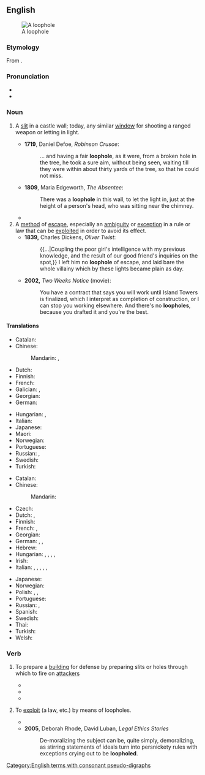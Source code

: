 ==English==
{{wikipedia}}
{{Wikipedia|Loophole (firearm)}}
[[File:Caen chato meurtrière.jpg|thumb|A loophole]]

===Etymology===
From {{inh|en|enm|loupe||opening in a wall}}<!--http://www.etymonline.com/index.php?term=loophole-->.

===Pronunciation===
* {{IPA|en|/ˈluːphəʊl/}}
* {{hyphenation|en|loop|hole}}

===Noun===
{{en-noun}}

# {{lb|en|historical}} A [[slit]] in a castle wall; today, any similar [[window]] for shooting a ranged weapon or letting in light.
#* '''1719''', Daniel Defoe, ''Robinson Crusoe'':
#*: ... and having a fair '''loophole''', as it were, from a broken hole in the tree, he took a sure aim, without being seen, waiting till they were within about thirty yards of the tree, so that he could not miss.
#* '''1809''', Maria Edgeworth, ''The Absentee'':
#*: There was a '''loophole''' in this wall, to let the light in, just at the height of a person's head, who was sitting near the chimney.
#* {{quote-book|en|year=1949|author=George Orwell|title=Nineteen Eighty-Four|page=25|passage=The sun had shifted round, and the myriad windows of the Ministry of Truth, with the light no longer shining on them, looked grim as the '''loophole'''s of a fortress.}}
# A [[method]] of [[escape]], especially an [[ambiguity]] or [[exception]] in a rule or law that can be [[exploit]]ed in order to avoid its effect.
#* '''1839,''' Charles Dickens, ''Oliver Twist'':
#*: {{...|Coupling the poor girl's intelligence with my previous knowledge, and the result of our good friend's inquiries on the spot,}} I left him no '''loophole''' of escape, and laid bare the whole villainy which by these lights became plain as day.
#* '''2002,''' ''Two Weeks Notice'' (movie):
#*: You have a contract that says you will work until Island Towers is finalized, which I interpret as completion of construction, or I can stop you working elsewhere. And there's no '''loopholes''', because you drafted it and you're the best.

====Translations====
{{trans-top|slit in a castle wall}}
* Catalan: {{t|ca|espitllera|f}}
* Chinese:
*: Mandarin: {{t+|cmn|槍眼|sc=Hani}}, {{t+|cmn|枪眼|tr=qiāngyǎn|sc=Hani}}
* Dutch: {{t+|nl|schietgat|n}}
* Finnish: {{t+|fi|ampuma-aukko}}
* French: {{t+|fr|meurtrière|f}}
* Galician: {{t|gl|seteira|f}}, {{t|gl|troneira|f}}
* Georgian: {{t|ka|ამბრაზურა|sc=Geor}}
* German: {{t+|de|Schießscharte|f}}
{{trans-mid}}
* Hungarian: {{sense|crenel}} {{t|hu|lőrés}}, {{sense|peephole}} {{t+|hu|kémlelőnyílás}}
* Italian: {{t+|it|feritoia|f}}
* Japanese: {{t|ja|銃眼|tr=じゅうがん, jūgan|sc=Jpan}}
* Maori: {{t|mi|whakarua kōtare}}
* Norwegian: {{t|no|skyteskår|n}}
* Portuguese: {{t+|pt|seteira|f}}
* Russian: {{t+|ru|амбразу́ра|f}}, {{t+|ru|бойни́ца|f}}
* Swedish: {{t|sv|skottglugg|c}}
* Turkish: {{t+|tr|mazgal}}
{{trans-bottom}}

{{trans-top|method of escape}}
* Catalan: {{t|ca|escapador}}
* Chinese:
*: Mandarin: {{t+|cmn|漏洞|tr=lòudòng|sc=Hani}}
* Czech: {{t+|cs|mezera|f}}
* Dutch: {{t+|nl|achterdeur}}, {{t+|nl|maas|m|f}}
* Finnish: {{t+|fi|porsaanreikä}}
* French: {{t+|fr|échappatoire|f}}, {{t+|fr|brèche|f}}
* Georgian: {{t|ka|თავის დაძვრენა|sc=Geor}}
* German: {{t+|de|Ausflucht|f}}, {{t|de|Hintertürchen|n}}, {{t+|de|Schlupfloch|n}}
* Hebrew: {{t|he|פרצה|tr=pirtsa}}
* Hungarian: {{t+|hu|kibúvó}}, {{t+|hu|kiskapu}}, {{t+|hu|joghézag}}, {{t|hu|jogi kiskapu}}, {{t|hu|jogi kibúvó}}
* Irish: {{t|ga|lúb ar lár|m}}
* Italian: {{t+|it|scappatoia|f}}, {{t+|it|cavillo|m}}, {{t+|it|pretesto|m}}, {{t+|it|sottigliezza|f}}, {{t+|it|sofisma|m}}, {{t|it|paralogismo|m}}
{{trans-mid}}
* Japanese: {{t|ja|抜け道|tr=ぬけみち, nukemichi|sc=Jpan}}
* Norwegian: {{t|no|smutthull|n}}
* Polish: {{t+|pl|luka|f}}, {{t+|pl|kruczek|m}} {{qualifier|colloquial}}, {{t+|pl|furtka|f}} {{qualifier|colloquial}}
* Portuguese: {{t+|pt|brecha}}
* Russian: {{t+|ru|лазе́йка|f}}, {{t+|ru|увёртка|f}}
* Spanish: {{t|es|escapatoria|f}}
* Swedish: {{t+|sv|kryphål|n}}
* Thai: {{t|th|ช่องโหว่}}
* Turkish: {{t+|tr|kaçamak}}
* Welsh: {{t|cy|ffordd ymwared|f}}
{{trans-bottom}}

===Verb===
{{en-verb|loophol}}

# {{lb|en|military|transitive}} To prepare a [[building]] for defense by preparing slits or holes through which to fire on [[attacker]]s
#* {{quote-book|en|year=1896|author=Arthur Conan Doyle|title=The Exploits Of Brigadier Gerard|chapter=|edition=|url=http://www.gutenberg.org/etext/11247
|passage=The lower windows were barricaded, and the whole building '''loopholed''' for musketry fire.}}
#* {{quote-book|en|year=1907|author=A. E. W. Mason|title=The Broken Road|chapter=|edition=|url=http://www.gutenberg.org/etext/10755
|passage=The doors were barricaded, the shutters closed upon the windows and '''loopholed''', and provisions were brought in from the outhouses.}}
#* {{quote-book|en|year=1915|author=W. H. L. Watson|title=Adventures of a Despatch Rider|chapter=|edition=|url=http://www.gutenberg.org/etext/16868|passage=The Germans were '''loopholing''' it for defence.}}
# {{lb|en|transitive}} To [[exploit]] (a law, etc.) by means of loopholes.
#* {{quote-book|en|year=1988|author=Macabee Dean|title=The Ashmadai Solution: A Surrealistic Extrapolation of a Gentle Genocide|passage=Abroad they had developed '''loopholing''' the law into an art; in Israel they jettisoned '''loopholing''' for ignoring the law wherever possible. Obeying laws was for naive fools.}}
#* '''2005''', Deborah Rhode, ‎David Luban, ''Legal Ethics Stories''
#*: De-moralizing the subject can be, quite simply, demoralizing, as stirring statements of ideals turn into persnickety rules with exceptions crying out to be '''loopholed'''.

[[Category:English terms with consonant pseudo-digraphs]]